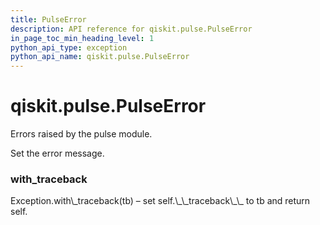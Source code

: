 ```yaml
---
title: PulseError
description: API reference for qiskit.pulse.PulseError
in_page_toc_min_heading_level: 1
python_api_type: exception
python_api_name: qiskit.pulse.PulseError
---
```


<span id="qiskit-pulse-pulseerror" />

# qiskit.pulse.PulseError

<Class id="qiskit.pulse.PulseError" isDedicatedPage={true} github="https://github.com/qiskit/qiskit/tree/stable/0.18/qiskit/pulse/exceptions.py" signature="PulseError(*message)" modifiers="exception">
  Errors raised by the pulse module.

  Set the error message.

  ### with\_traceback

  <Function id="qiskit.pulse.PulseError.with_traceback" signature="with_traceback()">
    Exception.with\_traceback(tb) – set self.\_\_traceback\_\_ to tb and return self.
  </Function>
</Class>

